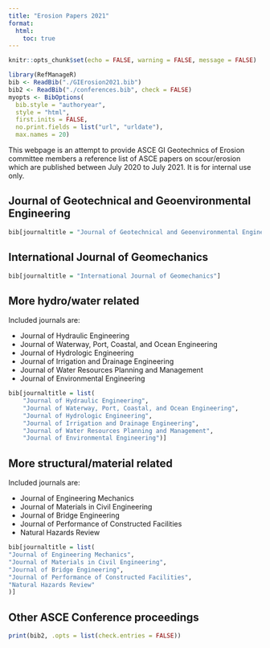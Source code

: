 ```yaml
---
title: "Erosion Papers 2021"
format:
  html:
    toc: true
---
```


```r
knitr::opts_chunk$set(echo = FALSE, warning = FALSE, message = FALSE)
```

```r
library(RefManageR)
bib <- ReadBib("./GIErosion2021.bib")
bib2 <- ReadBib("./conferences.bib", check = FALSE)
myopts <- BibOptions(
  bib.style = "authoryear",
  style = "html",
  first.inits = FALSE,
  no.print.fields = list("url", "urldate"),
  max.names = 20)

```

:::{.callout-note collapse="false"}

This webpage is an attempt to provide ASCE GI Geotechnics of Erosion committee members a reference list of ASCE papers on scour/erosion which are published between July 2020 to July 2021. It is for internal use only. 

:::


## Journal of Geotechnical and Geoenvironmental Engineering 

```r
bib[journaltitle = "Journal of Geotechnical and Geoenvironmental Engineering"]
```


## International Journal of Geomechanics 

```r
bib[journaltitle = "International Journal of Geomechanics"]
```

## More hydro/water related

Included journals are:

* Journal of Hydraulic Engineering
* Journal of Waterway, Port, Coastal, and Ocean Engineering 
* Journal of Hydrologic Engineering
* Journal of Irrigation and Drainage Engineering
* Journal of Water Resources Planning and Management
* Journal of Environmental Engineering





```r
bib[journaltitle = list(
    "Journal of Hydraulic Engineering",
    "Journal of Waterway, Port, Coastal, and Ocean Engineering",
    "Journal of Hydrologic Engineering",
    "Journal of Irrigation and Drainage Engineering",
    "Journal of Water Resources Planning and Management",
    "Journal of Environmental Engineering")]
```

## More structural/material related

Included journals are:

* Journal of Engineering Mechanics
* Journal of Materials in Civil Engineering
* Journal of Bridge Engineering
* Journal of Performance of Constructed Facilities
* Natural Hazards Review

```r
bib[journaltitle = list(
"Journal of Engineering Mechanics",
"Journal of Materials in Civil Engineering",
"Journal of Bridge Engineering",
"Journal of Performance of Constructed Facilities",
"Natural Hazards Review"
)]
```

## Other ASCE Conference proceedings

```r
print(bib2, .opts = list(check.entries = FALSE))
```

